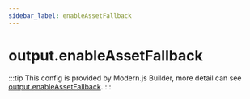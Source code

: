 ```yaml
---
sidebar_label: enableAssetFallback
---
```


# output.enableAssetFallback

:::tip
This config is provided by Modern.js Builder, more detail can see [output.enableAssetFallback](https://modernjs.dev/builder/en/api/config-output.html#outputenableassetfallback).
:::


<Main />
